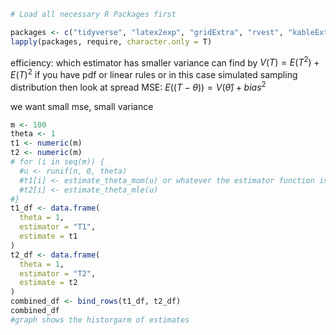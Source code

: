 ```r

# Load all necessary R Packages first

packages <- c("tidyverse", "latex2exp", "gridExtra", "rvest", "kableExtra")
lapply(packages, require, character.only = T)
```
efficiency: which estimator has smaller variance
can find by
$V(T) = E(T^2) + E(T)^2$ if you have pdf
or linear rules 
or in this case simulated sampling distribution then look at spread
MSE: $E((T-\theta)) = V(\hat{\theta}) + bias^2$

we want small mse, small variance 

```r
m <- 100
theta <- 1
t1 <- numeric(m)
t2 <- numeric(m)
# for (i in seq(m)) {
  #u <- runif(n, 0, theta) 
  #t1[i] <- estimate_theta_mom(u) or whatever the estimator function is
  #t2[i] <- estimate_theta_mle(u) 
#}
t1_df <- data.frame(
  theta = 1,
  estimator = "T1",
  estimate = t1
)
t2_df <- data.frame(
  theta = 1,
  estimator = "T2",
  estimate = t2
)
combined_df <- bind_rows(t1_df, t2_df)
combined_df
#graph shows the historgarm of estimates
```